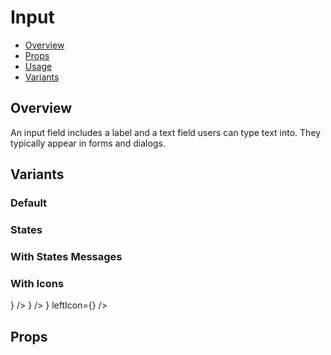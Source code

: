 
<Meta title="Components/InputUrl" component={InputUrl} />

<!--- Component template -->


<!--- Component documentation -->

# Input

- [Overview](#overview)
- [Props](#props)
- [Usage](#usage)
- [Variants](#variants)

## Overview

An input field includes a label and a text field users can type text into. They typically appear in forms and dialogs.

<Canvas>
  <InputUrlExample prefix="/products/" />
</Canvas>

## Variants

### Default

<Canvas>
  <Story name="Default">
    <InputUrl placeholder="slug" prefix="/products/" />
  </Story>
</Canvas>

### States

<Canvas>
  <Story name="States">
    <InputUrl prefix="/products/" label="Normal" placeholder="slug" />
    <InputUrl
      prefix="/products/"
      label="Disabled"
      placeholder="slug"
      isDisabled
    />
    <InputUrl
      prefix="/products/"
      label="Error"
      placeholder="slug"
      status="error"
    />
    <InputUrl
      prefix="/products/"
      label="Success"
      placeholder="slug"
      status="success"
    />
  </Story>
</Canvas>

### With States Messages

<Canvas>
  <Story name="States with messages">
    <InputUrl
      prefix="/products/"
      label="Normal"
      placeholder="slug"
      description="This input is normal"
    />
    <InputUrl
      prefix="/products/"
      label="Disabled"
      placeholder="slug"
      isDisabled
      description="This input is disabled"
    />
    <InputUrl
      prefix="/products/"
      label="Error"
      placeholder="slug"
      status="error"
      errorMessage="This input is in error"
    />
    <InputUrl
      prefix="/products/"
      label="Success"
      placeholder="slug"
      status="success"
      successMessage="This input is in success"
    />
  </Story>
</Canvas>

### With Icons

<Canvas>
  <Story name="With Icons">
    <InputUrl
      prefix="/products/"
      placeholder="slug"
      rightIcon={<CopySimpleIcon />}
    />
    <InputUrl prefix="/products/" placeholder="slug" leftIcon={<UserIcon />} />
    <InputUrl
      prefix="/products/"
      placeholder="slug"
      rightIcon={<CopySimpleIcon />}
      leftIcon={<UserIcon />}
    />
  </Story>
</Canvas>

## Props

<ArgsTable of={InputUrl} />
